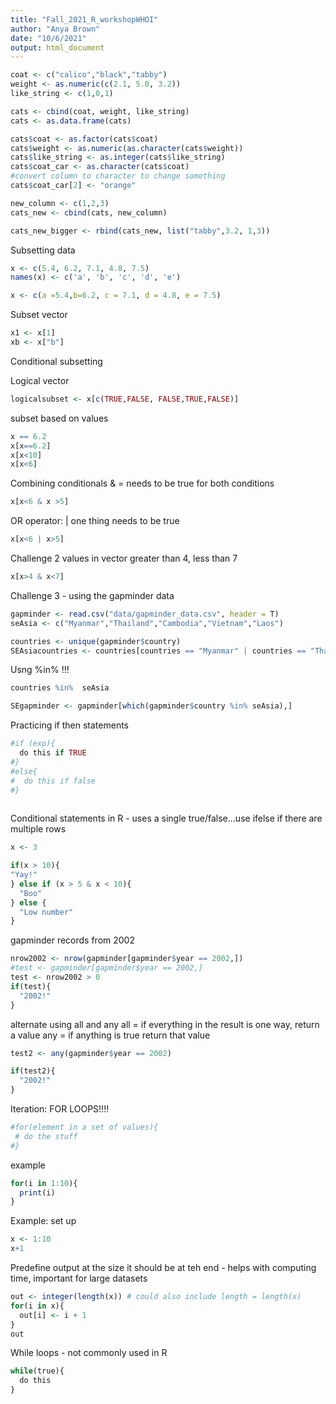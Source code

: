 ```yaml
---
title: "Fall_2021_R_workshopWHOI"
author: "Anya Brown"
date: "10/6/2021"
output: html_document
---
```


```r
coat <- c("calico","black","tabby")
weight <- as.numeric(c(2.1, 5.0, 3.2))
like_string <- c(1,0,1)

cats <- cbind(coat, weight, like_string)
cats <- as.data.frame(cats)
```


```r
cats$coat <- as.factor(cats$coat)
cats$weight <- as.numeric(as.character(cats$weight))
cats$like_string <- as.integer(cats$like_string)
cats$coat_car <- as.character(cats$coat)
#convert column to character to change something
cats$coat_car[2] <- "orange"
```

```r
new_column <- c(1,2,3)
cats_new <- cbind(cats, new_column)
```

```r
cats_new_bigger <- rbind(cats_new, list("tabby",3.2, 1,3))
```


Subsetting data


```r
x <- c(5.4, 6.2, 7.1, 4.8, 7.5)
names(x) <- c('a', 'b', 'c', 'd', 'e')

```



```r

x <- c(a =5.4,b=6.2, c = 7.1, d = 4.8, e = 7.5)
```

Subset vector
```r

x1 <- x[1]
xb <- x["b"]

```
Conditional subsetting

Logical vector
```r
logicalsubset <- x[c(TRUE,FALSE, FALSE,TRUE,FALSE)]
```
subset based on values
```r
x == 6.2
x[x==6.2]
x[x<10]
x[x<6]
```
Combining conditionals
& = needs to be true for both conditions
```r

x[x<6 & x >5]

```
OR operator: |
one thing needs to be true
```r
x[x<6 | x>5]

```

Challenge 2
values in vector greater than 4, less than 7
```r
x[x>4 & x<7]
```

Challenge 3 - using the gapminder data
```r
gapminder <- read.csv("data/gapminder_data.csv", header = T)
seAsia <- c("Myanmar","Thailand","Cambodia","Vietnam","Laos")
```

```r
countries <- unique(gapminder$country)
SEAsiacountries <- countries[countries == "Myanmar" | countries == "Thailand" | countries == "Cambodia" | countries == "Vietnam" | countries == "Laos"]
```

Usng %in% !!!
```r
countries %in%  seAsia

SEgapminder <- gapminder[which(gapminder$country %in% seAsia),]

```
Practicing if then statements
```r
#if (exp){
  do this if TRUE
#}
#else{
#  do this if false
#}
  
```

Conditional statements in R - uses a single true/false...use ifelse if there are multiple rows
```r
x <- 3

if(x > 10){
"Yay!"  
} else if (x > 5 & x < 10){
  "Boo"
} else {
  "Low number"
}

```
gapminder records from 2002
```r
nrow2002 <- nrow(gapminder[gapminder$year == 2002,])
#test <- gapminder[gapminder$year == 2002,]
test <- nrow2002 > 0
if(test){
  "2002!"
}
```
alternate using all and any
all = if everything in the result is one way, return a value
any = if anything is true return that value
```r

test2 <- any(gapminder$year == 2002)

if(test2){
  "2002!"
}

```
Iteration: FOR LOOPS!!!!
```r
#for(element in a set of values){
 # do the stuff
#}

```

example
```r
for(i in 1:10){
  print(i)
}
```
Example: set up
```r
x <- 1:10
x+1
```
Predefine output at the size it should be at teh end - helps with computing time, important for large datasets
```r
out <- integer(length(x)) # could also include length = length(x)
for(i in x){
  out[i] <- i + 1
}
out
```
While loops - not commonly used in R 
```r
while(true){
  do this
}
```


